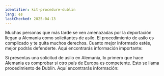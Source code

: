 ```yaml
---
identifier: kit-procedure-dublin
lang: es
lastChecked: 2025-04-13
---
```


Muchas personas que más tarde se ven amenazadas por la deportación llegan a Alemania como solicitantes de asilo. El procedimiento de asilo es complicado y te quita muchos derechos. Cuanto mejor informado estés, mejor podrás defenderte. Aquí encontrarás información importante:

<BlockBox identifier="procedure">
    <Block identifier="procedure" collection="flyers"/>
</BlockBox>

Si presentas una solicitud de asilo en Alemania, lo primero que hace Alemania es comprobar si otro país de Europa es competente. Esto se llama procedimiento de Dublín. Aquí encontrarás información:

<BlockBox identifier="dublin">
    <Block identifier="dublin" collection="flyers"/>
</BlockBox>
